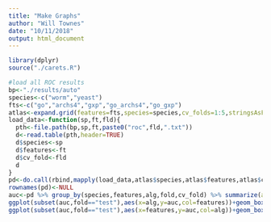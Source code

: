 ```yaml
---
title: "Make Graphs"
author: "Will Townes"
date: "10/11/2018"
output: html_document
---
```


```r
library(dplyr)
source("./carets.R")

#load all ROC results
bp<-"./results/auto"
species<-c("worm","yeast")
fts<-c("go","archs4","gxp","go_archs4","go_gxp")
atlas<-expand.grid(features=fts,species=species,cv_folds=1:5,stringsAsFactors=FALSE)
load_data<-function(sp,ft,fld){
  pth<-file.path(bp,sp,ft,paste0("roc",fld,".txt"))
  d<-read.table(pth,header=TRUE)
  d$species<-sp
  d$features<-ft
  d$cv_fold<-fld
  d
}
pd<-do.call(rbind,mapply(load_data,atlas$species,atlas$features,atlas$cv_folds,SIMPLIFY=FALSE))
rownames(pd)<-NULL
auc<-pd %>% group_by(species,features,alg,fold,cv_fold) %>% summarize(auc=roc2auc(fpr,tpr))
ggplot(subset(auc,fold=="test"),aes(x=alg,y=auc,col=features))+geom_boxplot()+facet_wrap(~species)+theme_bw()
ggplot(subset(auc,fold=="test"),aes(x=features,y=auc,col=alg))+geom_boxplot()+facet_wrap(~species)+theme_bw()
```